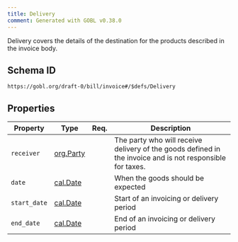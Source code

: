 ```yaml
---
title: Delivery
comment: Generated with GOBL v0.38.0
---
```


Delivery covers the details of the destination for the products described in the invoice body.

## Schema ID

`https://gobl.org/draft-0/bill/invoice#/$defs/Delivery`

## Properties

| Property     | Type                            | Req. | Description                                                                                               |
|--------------|---------------------------------|------|-----------------------------------------------------------------------------------------------------------|
| `receiver`   | [org.Party](/draft-0/org/party) |      | The party who will receive delivery of the goods defined in the invoice and is not responsible for taxes. |
| `date`       | [cal.Date](/draft-0/cal/date)   |      | When the goods should be expected                                                                         |
| `start_date` | [cal.Date](/draft-0/cal/date)   |      | Start of an invoicing or delivery period                                                                  |
| `end_date`   | [cal.Date](/draft-0/cal/date)   |      | End of an invoicing or delivery period                                                                    |

